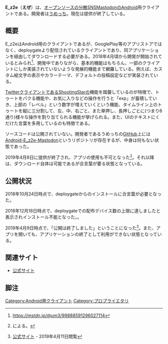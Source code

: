 {{Infobox software
| Name = {{Ruby|E_z2e|えぜ}}
| Image = [[ファイル:Ez2e.png|300px]]
| Developer = [https://mstdn.jp/@um3 うめっち]
| Platform = Android
| Launch =不明
| License = 不明
| Web = [https://umecchi.github.io/E_z2e-WebPage/ E_z2e for Mastodon]
| Download = [https://deploygate.com/distributions/bdbd400b84a7bd78bfba48e825dfb50328cc295a deploygate]
}}
'''E_z2e'''（'''えぜ'''）は、[[オープンソース]]の[[分散SNS]][[Mastodon]]のAndroid用クライアントである。開発者は[https://mstdn.jp/@um3 うめっち]。現在は提供が終了している。

== 概要 ==
E_z2eはAndroid用のクライアントであるが、GooglePlay等のアプリストアではなく、deploygateより配信されているクライアントであり、同アプリケーションを経由してダウンロードする必要がある。2018年4月頃から開発が開始されているとみられ<ref>https://mstdn.jp/@um3/99888591296027114</ref>、開発中でありながら、基本的機能はもちろん、一部のクライアントにしか実装されていないような発展的機能まで網羅している。例えば、カスタム絵文字の表示やカラーテーマ、デフォルトの投稿設定などが実装されている。

[[Twitter]]クライアントであるShootingStarの機能を踏襲しているのが特徴で、トゥートをパクる機能や、お気に入りなどの操作を行うと「exp」が蓄積していき、上部の「レベル」という数字が増えていくという機能、タイムライン上のトゥートを縦に三分割して、左、中、右ごと、また単押し、長押しごとに(つまり6通り)様々な操作を割り当てられる機能が挙げられる。また、UIのテキストにくだけた言葉を多用しているのも特徴である。

ソースコードは公開されていない。開発者であるうめっちの[[GitHub]]上には[https://github.com/umecchi/Android-E_z2e-Mastodon Android-E_z2e-Mastodon]というリポジトリが存在するが、中身は何もない状態であった。

2019年4月8日に提供が終了され、アプリの使用も不可となった<ref>{{toot|kirishima.cloud|ume|101888912471045438}}による。</ref>。それ以降は、ダウンロード自体は可能であるが合言葉が要る状態となっている。

== 公開状況 ==
2018年10月24日時点で、deploygateからのインストールに合言葉が必要となった。

2018年12月18日時点で、deploygateでの配布デバイス数の上限に達しましたと表示されインストール不能となった。。

2019年4月9日時点で、「公開は終了しました」ということになった<ref>[https://umecchi.github.io/E_z2e-WebPage/ 公式サイト] - 2019年4月11日閲覧</ref>。また、アプリを開いても、アプリケーションの終了として利用ができない状態となっている。

== 関連サイト ==
* [https://umecchi.github.io/E_z2e-WebPage/ 公式サイト]

== 脚注 ==
<References />

[[Category:Android用クライアント]]
[[Category:プロプライエタリ]]
{{DISPLAYTITLE:E_z2e}}